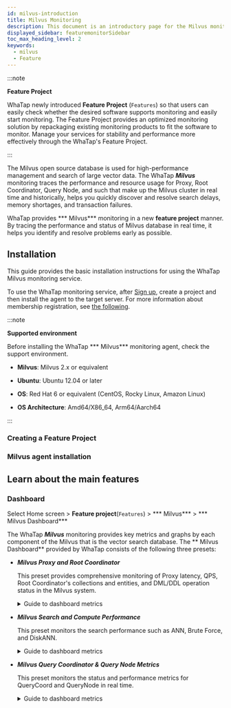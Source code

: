 ```yaml
---
id: milvus-introduction
title: Milvus Monitoring
description: This document is an introductory page for the Milvus monitoring product.
displayed_sidebar: featuremonitorSidebar
toc_max_heading_level: 2
keywords:
  - milvus
  - Feature
---
```



:::note

**Feature Project**<ScrollToLink anchor='feature-project' />

WhaTap newly introduced **Feature Project** (<code class='Features'>Features</code>) so that users can easily check whether the desired software supports monitoring and easily start monitoring. The Feature Project provides an optimized monitoring solution by repackaging existing monitoring products to fit the software to monitor. Manage your services for stability and performance more effectively through the WhaTap's Feature Project. 

:::

The Milvus open source database is used for high-performance management and search of large vector data. The WhaTap ***Milvus*** monitoring traces the performance and resource usage for Proxy, Root Coordinator, Query Node, and such that make up the Milvus cluster in real time and historically, helps you quickly discover and resolve search delays, memory shortages, and transaction failures.

WhaTap provides *** Milvus*** monitoring in a new **feature project** manner. By tracing the performance and status of Milvus database in real time, it helps you identify and resolve problems early as possible.

## Installation

This guide provides the basic installation instructions for using the WhaTap Milvus monitoring service. 

To use the WhaTap monitoring service, after [Sign up](https://www.whatap.io/en/signup/), create a project and then install the agent to the target server. For more information about membership registration, see [the following](../account/account-manage). 

:::note 

**Supported environment**<ScrollToLink anchor='milvus-supported-env' />

Before installing the WhaTap *** Milvus*** monitoring agent, check the support environment. 

- **Milvus**: Milvus 2.x or equivalent

- **Ubuntu**: Ubuntu 12.04 or later

- **OS**: Red Hat 6 or equivalent (CentOS, Rocky Linux, Amazon Linux)

- **OS Architecture**: Amd64/X86_64, Arm64/Aarch64

:::

### Creating a Feature Project


<Createprojectv2 />

### Milvus agent installation

<InstallFeature name='Milvus 에이전트 설치' />

## Learn about the main features

### Dashboard

Select Home screen &gt; **Feature project**(<code class='Features'>Features</code>) &gt; *** Milvus*** &gt; *** Milvus Dashboard***

The WhaTap ***Milvus*** monitoring provides key metrics and graphs by each component of the Milvus that is the vector search database. The ** Milvus Dashboard** provided by WhaTap consists of the following three presets:

- ***Milvus Proxy and Root Coordinator***

  This preset provides comprehensive monitoring of Proxy latency, QPS, Root Coordinator's collections and entities, and DML/DDL operation status in the Milvus system.

  <details>
  <summary>Guide to dashboard metrics</summary>

  #### ***Proxy Monitoring***

  - **Latency and request events**

    You can visualize the latency of requests processed by the proxy as a histogram and check the number of requests per second (QPS), and the like.

  - **Process status**

    By displaying the CPU and memory usage of Milvus Proxy in a time series graph, the status of system resources can be checked.

  #### ***Root Coordinator Monitoring***

  - **Collection and entity information**

    Check the database size through the number of collections and entities in operation.

  - **DML and DDL operations**

    By visualizing the DML operations such as Insert and Delete and DDL operations such as Create and Drop, you can check the frequency of operations.

  - **Streams and Message Channels**

    By tracing the numbers of data streams and message channels, you can check the internal data flow within Milvus.

  </details>

- ***Milvus Search and Compute Performance***

  This preset monitors the search performance such as ANN, Brute Force, and DiskANN.

  <details>
  <summary>Guide to dashboard metrics</summary>

  #### ***Approximate Nearest Neighbor (ANN) Metrics***

  - **Search request delay time**

    You can analyze the search performance by checking the delay time of ANN search in the form of histogram. 

  - **Number of search requests (QPS) and total latency**

    You can monitor the system load by checking the number of search requests processed per second and cumulative search latency.

  #### ***BF (Brute Force) Search***

  - **Number of objects compared per BF search request**

    Check the number of objects compared per request through the Brute Force search.

  - **Total BF computation amount**

    You can trace computational costs and find optimization opportunities through the number of object comparisons.

  #### ***Bitset Ratio***

  - **Bitset utilization and calculation amount**

    You can analyze opportunities to improve the search speed by monitoring whether operations are optimized using Bitset.

  - **Number of Bitset application requests and number of objects applied**

    You can evaluate the effectiveness of the indexing strategy by checking the percentage of search requests that use Bitset. 

  #### ***DiskANN***

  - **DiskANN search and index performance**

    You can analyze the performance for disk-based searches by tracing the latency and search count of search requests using DiskANN.

  - **DiskANN index size and number of search requests**

    You can optimize the efficiency by comparing the space occupied by the disk index with the number of search requests. 

  </details>

- ***Milvus Query Coordinator & Query Node Metrics***

  This preset monitors the status and performance metrics for QueryCoord and QueryNode in real time.

  <details>
  <summary>Guide to dashboard metrics</summary>

  #### ***Query Coordinator***

  - ***Number of collections***

    It indicates the number of collections managed by QueryCoord.

  - ***Number of partitions***

    By monitoring the number of partitions within a collection, you can check the data partitioning status.

  - ***Number of QueryNodes***

    It displays the number of QueryNodes managed by QueryCoord.

  - ***Resource Group Info***

    It analyzes query execution resources by checking the resource group allocated in QueryCoord.

  #### ***Query Node***

  - ***Disk used size(MB)***

    It monitors the disk space used by QueryNode to optimize the storage.

  - ***Number of ready read tasks in readyQueue***

    It monitors the number of pending query requests to analyze whether there are any search bottlenecks.

  #### ***Data Coordinator & Data Node***

  - ***Number of collections***

    It traces data size by displaying the number of collections managed by DataCoord.

  - ***Number of data nodes***

    You can check the storage management status through the number of DataNodes managed by DataCoord.

  - ***Import tasks grouping by type and state***

    You can analyze the loading and process speeds by classifying data import tasks by type and status.

  </details>

